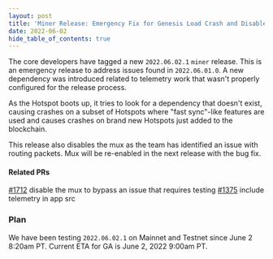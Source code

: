 ```yaml
---
layout: post
title: 'Miner Release: Emergency Fix for Genesis Load Crash and Disable Mux'
date: 2022-06-02
hide_table_of_contents: true
---
```


The core developers have tagged a new `2022.06.02.1` `miner` release. This is an emergency release
to address issues found in `2022.06.01.0`. A new dependency was introduced related to telemetry work
that wasn't properly configured for the release process.

<!--truncate-->

As the Hotspot boots up, it tries to look for a dependency that doesn't exist, causing crashes on a
subset of Hotspots where "fast sync"-like features are used and causes crashes on brand new Hotspots
just added to the blockchain.

This release also disables the mux as the team has identified an issue with routing packets. Mux
will be re-enabled in the next release with the bug fix.

#### Related PRs

[#1712](https://github.com/helium/miner/pull/1712) disable the mux to bypass an issue that requires
testing [#1375](https://github.com/helium/blockchain-core/pull/1375) include telemetry in app src

### Plan

We have been testing `2022.06.02.1` on Mainnet and Testnet since June 2 8:20am PT. Current ETA for
GA is June 2, 2022 9:00am PT.
